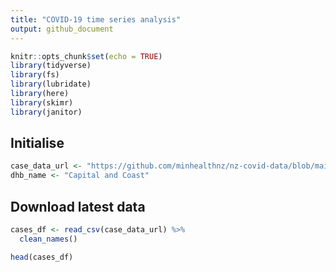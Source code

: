 ```yaml
---
title: "COVID-19 time series analysis"
output: github_document
---
```


```r
knitr::opts_chunk$set(echo = TRUE)
library(tidyverse)
library(fs)
library(lubridate)
library(here)
library(skimr)
library(janitor)

```

## Initialise

```r
case_data_url <- "https://github.com/minhealthnz/nz-covid-data/blob/main/cases/covid-cases.csv?raw=true"
dhb_name <- "Capital and Coast"
```

## Download latest data

```r
cases_df <- read_csv(case_data_url) %>% 
  clean_names()

head(cases_df)

```


